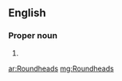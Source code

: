==English==

===Proper noun===
{{head|en|noun plural form}}

# {{plural of|Roundhead|lang=en}}

[[ar:Roundheads]]
[[mg:Roundheads]]